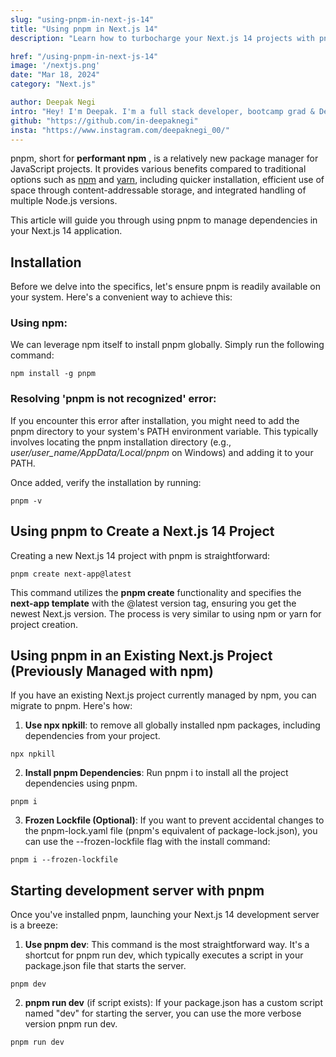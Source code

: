 ```yaml
---
slug: "using-pnpm-in-next-js-14"
title: "Using pnpm in Next.js 14"
description: "Learn how to turbocharge your Next.js 14 projects with pnpm, a fast and efficient package manager. From installation to integration, optimize your workflow and boost productivity with streamlined dependency management."

href: "/using-pnpm-in-next-js-14"
image: '/nextjs.png'
date: "Mar 18, 2024"
category: "Next.js"

author: Deepak Negi
intro: "Hey! I'm Deepak. I'm a full stack developer, bootcamp grad & Dev."
github: "https://github.com/in-deepaknegi"
insta: "https://www.instagram.com/deepaknegi_00/"
---
```


pnpm, short for **performant npm** , is a relatively new package manager for JavaScript projects. It provides various benefits compared to traditional options such as <a href="https://docs.npmjs.com/" target="_black">npm</a> and <a href="https://yarnpkg.com/getting-started" target="_black">yarn</a>, including quicker installation, efficient use of space through content-addressable storage, and integrated handling of multiple Node.js versions.

This article will guide you through using pnpm to manage dependencies in your Next.js 14 application.

## Installation 
Before we delve into the specifics, let's ensure pnpm is readily available on your system. Here's a convenient way to achieve this:

### Using npm:
We can leverage npm itself to install pnpm globally. Simply run the following command:

```tsx
npm install -g pnpm
```

### Resolving 'pnpm is not recognized' error:

If you encounter this error after installation, you might need to add the pnpm directory to your system's PATH environment variable. This typically involves locating the pnpm installation directory (e.g., *user/user_name/AppData/Local/pnpm* on Windows) and adding it to your PATH.

Once added, verify the installation by running:
```tsx
pnpm -v
```

## Using pnpm to Create a Next.js 14 Project
Creating a new Next.js 14 project with pnpm is straightforward:

```tsx
pnpm create next-app@latest
```

This command utilizes the **pnpm create** functionality and specifies the **next-app template** with the @latest version tag, ensuring you get the newest Next.js version. The process is very similar to using npm or yarn for project creation.

## Using pnpm in an Existing Next.js Project (Previously Managed with npm)
If you have an existing Next.js project currently managed by npm, you can migrate to pnpm. Here's how:

1. **Use npx npkill**: to remove all globally installed npm packages, including dependencies from your project.

```tsx
npx npkill
```

2. **Install pnpm Dependencies**: Run pnpm i to install all the project dependencies using pnpm. 

```tsx
pnpm i 
```

3. **Frozen Lockfile (Optional)**: If you want to prevent accidental changes to the pnpm-lock.yaml file (pnpm's equivalent of package-lock.json), you can use the --frozen-lockfile flag with the install command:

```tsx
pnpm i --frozen-lockfile
```

## Starting development server with pnpm

Once you've installed pnpm, launching your Next.js 14 development server is a breeze:

1. **Use pnpm dev**: This command is the most straightforward way. It's a shortcut for pnpm run dev, which typically executes a script in your package.json file that starts the server.

```tsx
pnpm dev
```

2. **pnpm run dev** (if script exists): If your package.json has a custom script named "dev" for starting the server, you can use the more verbose version pnpm run dev.

```tsx
pnpm run dev
```